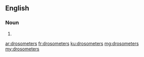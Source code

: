 ==English==

===Noun===
{{head|en|plural}}

# {{plural of|drosometer|lang=en}}

[[ar:drosometers]]
[[fr:drosometers]]
[[ku:drosometers]]
[[mg:drosometers]]
[[my:drosometers]]